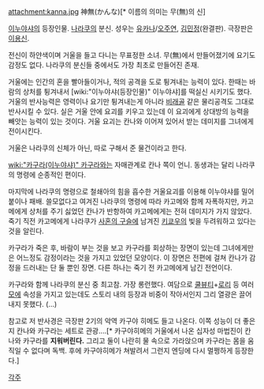 attachment:kanna.jpg
神無(かんな)[* 이름의 의미는 무(無)의 신]

[[이누야샤]]의 등장인물. [[나라쿠]]의 분신. 성우는 [[유카나]]/[[오주연]], [[김민정]](완결판). 극장판은 [[이용신]].

전신이 하얀색이며 거울을 들고 다니는 무표정한 소녀. 무(無)에서 만들어졌기에 요기도 감정도 없다. 나라쿠의 분신들 중에서도 가장 최초로 만들어진 존재.

거울에는 인간의 혼을 빨아들이거나, 적의 공격을 도로 튕겨내는 능력이 있다. 한때는 바람의 상처를 튕겨내서 [wiki:"이누야샤(등장인물)" 이누야샤]를 떡실신 시키기도 했다. 거울의 반사능력은 영력이나 요기만 튕겨내는게 아니라 [[비래골]] 같은 물리공격도 그대로 반사시킬 수 있다. 실은 거울 안에 요괴를 키우고 있는데 이 요괴에게 상대방의 능력을 빼앗는 능력이 있는 것이다. 거울 요괴는 칸나와 이어져 있어서 받는 데미지를 그녀에게 전이시킨다.

거울은 나라쿠의 신체가 아닌, 따로 구해서 준 물건이라고 한다. 

[[wiki:"카구라(이누야샤)" 카구라]]와는 자매관계로 칸나 쪽이 언니. 동생과는 달리 나라쿠의 명령에 순종적인 편이다.

마지막에 나라쿠의 명령으로 철쇄아의 힘을 흡수한 거울요괴를 이용해 이누야샤를 밀어붙이나 패배. 쓸모없다고 여겨진 나라쿠의 명령에 따라 카고메와 함께 자폭하지만, 카고메에게 상처를 주기 싫었던 칸나가 반항하여 카고메에게는 전혀 데미지가 가지 않았다. 죽기 직전 카고메에게 나라쿠가 [[사혼의 구슬]]에 남겨진 [[키쿄우]]의 빛을 두려워하고 있다는 것을 알린다.

카구라가 죽은 후, 바람이 부는 것을 보고 카구라를 회상하는 장면이 있는데 그녀에게만은 어느정도 감정이라는 것을 가지고 있었던 모양이다. 이 장면은 전편에 걸쳐 칸나가 감정을 드러내는 단 둘 뿐인 장면. 다른 하나는 죽기 전 카고메에게 남긴 전언이다.

카구라와 함께 나라쿠의 분신 중 최고참. 가장 롱런했다. 여담으로 [[쿨뷰티]]+[[로리]] 등 여러 [[모에]] 속성을 가지고 있는데도 스토리 내의 등장과 비중이 작아서인지 그리 열광은 끌어내지 못했다. (…)

참고로 저 반사경은 극장판 2기의 악역 카구야 히메도 들고 나온다. 이쪽 성능이 더 좋은지 칸나와 카구라는 세트로 관광….[* 카구야히메의 거울에서 나온 십자성 마법진이 칸나와 카구라를 '''지워버린다.''' 그리고 둘이 나란히 물 속으로 가라앉으며 카구라는 몸을 움직일 수 없다며 독백. 후에 카구야히메가 쳐발려서 그런지 엔딩에 다시 멀쩡하게 등장한다.]

[[각주]]
